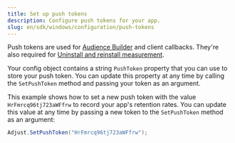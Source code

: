 ```yaml
---
title: Set up push tokens
description: Configure push tokens for your app.
slug: en/sdk/windows/configuration/push-tokens
---
```



Push tokens are used for [Audience Builder](https://help.adjust.com/en/article/audience-builder) and client callbacks. They're also required for [Uninstall and reinstall measurement](https://help.adjust.com/en/article/uninstalls-reinstalls).

Your config object contains a string `PushToken` property that you can use to store your push token. You can update this property at any time by calling the `SetPushToken` method and passing your token as an argument.

<SetPushToken />

This example shows how to set a new push token with the value `HrFmrcq96tj723aWFfrw` to record your app's retention rates. You can update this value at any time by passing a new token to the `SetPushToken` method as an argument:

```c#
Adjust.SetPushToken("HrFmrcq96tj723aWFfrw");
```
